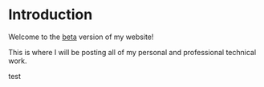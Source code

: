 # Introduction
 
Welcome to the [beta](https://beta.mcelwain.me/) version of my website!

This is where I will be posting all of my personal and professional technical work.

test